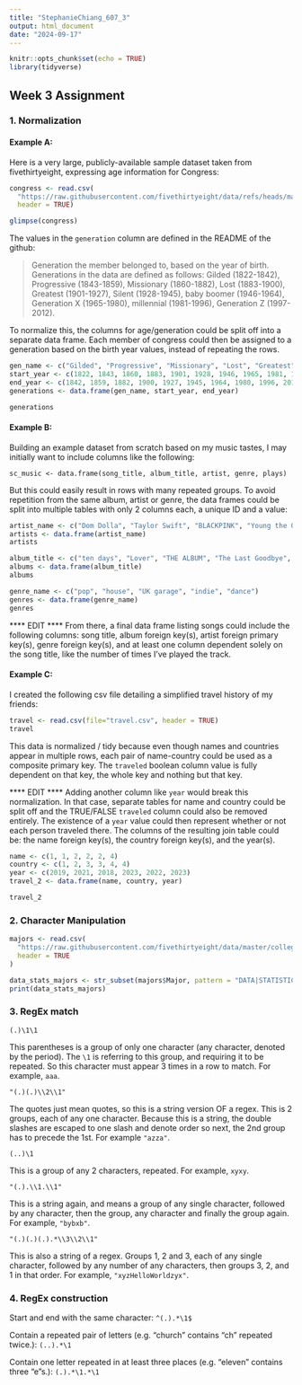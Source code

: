 ```yaml
---
title: "StephanieChiang_607_3"
output: html_document
date: "2024-09-17"
---
```


```r
knitr::opts_chunk$set(echo = TRUE)
library(tidyverse)
```

## Week 3 Assignment

### 1. Normalization

#### Example A:

Here is a very large, publicly-available sample dataset taken from fivethirtyeight, expressing age information for Congress:

``` r
congress <- read.csv(
  "https://raw.githubusercontent.com/fivethirtyeight/data/refs/heads/master/congress-demographics/data_aging_congress.csv",
  header = TRUE)

glimpse(congress)
```

The values in the `generation` column are defined in the README of the github:

> Generation the member belonged to, based on the year of birth. Generations in the data are defined as follows: Gilded (1822-1842), Progressive (1843-1859), Missionary (1860-1882), Lost (1883-1900), Greatest (1901-1927), Silent (1928-1945), baby boomer (1946-1964), Generation X (1965-1980), millennial (1981-1996), Generation Z (1997-2012).

To normalize this, the columns for age/generation could be split off into a separate data frame. Each member of congress could then be assigned to a generation based on the birth year values, instead of repeating the rows.

``` r
gen_name <- c("Gilded", "Progressive", "Missionary", "Lost", "Greatest", "Silent", "baby boomer", "Generation X", "millennial", "Generation Z")
start_year <- c(1822, 1843, 1860, 1883, 1901, 1928, 1946, 1965, 1981, 1997)
end_year <- c(1842, 1859, 1882, 1900, 1927, 1945, 1964, 1980, 1996, 2012)
generations <- data.frame(gen_name, start_year, end_year)

generations
```


#### Example B:

Building an example dataset from scratch based on my music tastes, I may initially want to include columns like the following:

`sc_music <- data.frame(song_title, album_title, artist, genre, plays)`

But this could easily result in rows with many repeated groups. To avoid repetition from the same album, artist or genre, the data frames could be split into multiple tables with only 2 columns each, a unique ID and a value:

```r
artist_name <- c("Dom Dolla", "Taylor Swift", "BLACKPINK", "Young the Giant", "ODESZA")
artists <- data.frame(artist_name)
artists

album_title <- c("ten days", "Lover", "THE ALBUM", "The Last Goodbye", "In Return")
albums <- data.frame(album_title)
albums

genre_name <- c("pop", "house", "UK garage", "indie", "dance")
genres <- data.frame(genre_name)
genres
```

**** EDIT ****
From there, a final data frame listing songs could include the following columns: song title, album foreign key(s), artist foreign primary key(s), genre foreign key(s), and at least one column dependent solely on the song title, like the number of times I've played the track. 


#### Example C: 

I created the following csv file detailing a simplified travel history of my friends:

``` r
travel <- read.csv(file="travel.csv", header = TRUE)
travel
```

This data is normalized / tidy because even though names and countries appear in multiple rows, each pair of name-country could be used as a composite primary key. The `traveled` boolean column value is fully dependent on that key, the whole key and nothing but that key.

**** EDIT ****
Adding another column like `year` would break this normalization. In that case, separate tables for name and country could be split off and the TRUE/FALSE `traveled` column could also be removed entirely. The existence of a `year` value could then represent whether or not each person traveled there. The columns of the resulting join table could be: the name foreign key(s), the country foreign key(s), and the year(s).

``` r
name <- c(1, 1, 2, 2, 2, 4)
country <- c(1, 2, 3, 3, 4, 4)
year <- c(2019, 2021, 2018, 2023, 2022, 2023)
travel_2 <- data.frame(name, country, year)

travel_2
```


### 2. Character Manipulation

```r
majors <- read.csv(
  "https://raw.githubusercontent.com/fivethirtyeight/data/master/college-majors/majors-list.csv",
  header = TRUE
)

data_stats_majors <- str_subset(majors$Major, pattern = "DATA|STATISTICS")
print(data_stats_majors)
```


### 3. RegEx match

`(.)\1\1`

This parentheses is a group of only one character (any character, denoted by the period). The `\1` is referring to this group, and requiring it to be repeated. So this character must appear 3 times in a row to match. For example, `aaa`.


`"(.)(.)\\2\\1"`

The quotes just mean quotes, so this is a string version OF a regex. This is 2 groups, each of any one character. Because this is a string, the double slashes are escaped to one slash and denote order so next, the 2nd group has to precede the 1st. For example `"azza"`.


`(..)\1`

This is a group of any 2 characters, repeated. For example, `xyxy`.


`"(.).\\1.\\1"`

This is a string again, and means a group of any single character, followed by any character, then the group, any character and finally the group again. For example, `"bybxb"`.


`"(.)(.)(.).*\\3\\2\\1"`

This is also a string of a regex. Groups 1, 2 and 3, each of any single character, followed by any number of any characters, then groups 3, 2, and 1 in that order. For example, `"xyzHelloWorldzyx"`.


### 4. RegEx construction

Start and end with the same character: `^(.).*\1$`

Contain a repeated pair of letters (e.g. "church" contains "ch" repeated twice.): `(..).*\1`

Contain one letter repeated in at least three places (e.g. "eleven" contains three "e"s.): `(.).*\1.*\1`

